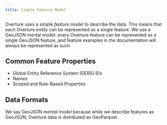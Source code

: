 ```yaml
---
title: Simple Feature Model
---
```


Overture uses a _simple feature model_ to describe the data. This means that each Overture _entity_ can be represented as a single feature. We use a GeoJSON mental model: every Overture feature can be represented as a single GeoJSON feature, and feature examples in the documentation will always be represented as such.

## Common Feature Properties

- Global Entity Reference System (GERS) IDs
- Names
- Scoped and Rule-Based Properties

## Data Formats

We say GeoJSON _mental model_ because while we describe features as GeoJSON, Overture data is distributed as GeoParquet.
